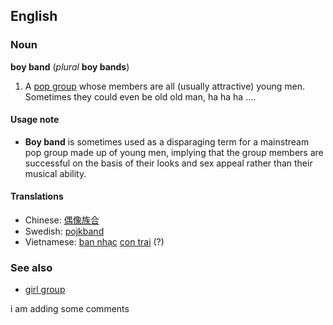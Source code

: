 ==English==
===Noun===
'''boy band''' (''plural'' '''boy bands''')

#A [[pop group]] whose members are all (usually attractive) young men. Sometimes they could even be old old man, ha ha ha ....

====Usage note====
*'''Boy band''' is sometimes used as a disparaging term for a mainstream pop group made up of young men, implying that the group members are successful on the basis of their looks and sex appeal rather than their musical ability.

====Translations====
*Chinese: [[偶像族合]]
*Swedish: [[pojkband]]
*Vietnamese: [[ban nhạc]] [[con trai]] (?)

===See also===
*[[girl group]]
i am adding some comments